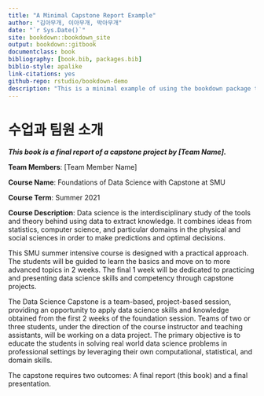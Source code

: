 ```yaml
--- 
title: "A Minimal Capstone Report Example"
author: "김아무개, 이아무개, 박아무개"
date: "`r Sys.Date()`"
site: bookdown::bookdown_site
output: bookdown::gitbook
documentclass: book
bibliography: [book.bib, packages.bib]
biblio-style: apalike
link-citations: yes
github-repo: rstudio/bookdown-demo
description: "This is a minimal example of using the bookdown package to write a book. The output format for this example is bookdown::gitbook."
---
```

# 수업과 팀원 소개 {-}


__*This book is a final report of a capstone project by [Team Name].*__

__Team Members__: [Team Member Name]

__Course Name__: Foundations of Data Science with Capstone at SMU

__Course Term__: Summer 2021

__Course Description__: Data science is the interdisciplinary study of the tools and theory behind using data to extract knowledge. It combines ideas from statistics, computer science, and particular domains in the physical and social sciences in order to make predictions and optimal decisions.

This SMU summer intensive course is designed with a practical approach. The students will be guided to learn the basics and move on to more advanced topics in 2 weeks. The final 1 week will be dedicated to practicing and presenting data science skills and competency through capstone projects. 

The Data Science Capstone is a team-based, project-based session, providing an opportunity to apply data science skills and knowledge obtained from the first 2 weeks of the foundation session. Teams of two or three students, under the direction of the course instructor and teaching assistants, will be working on a data project. The primary objective is to educate the students in solving real world data science problems in professional settings by leveraging their own computational, statistical, and domain skills. 

The capstone requires two outcomes: A final report (this book) and a final presentation.



